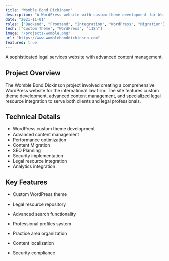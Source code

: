 ```yaml
---
title: "Womble Bond Dickinson"
description: "A WordPress website with custom theme development for Womble Bond Dickinson, featuring advanced content management and legal resource integration."
date: "2021-11-01"
roles: ["Backend", "Frontend", "Integration", "WordPress", "Migration"]
tech: ["Custom Theme", "WordPress", "i18n"]
image: "/projects/womble.png"
url: "https://www.womblebonddickinson.com"
featured: true
---
```


A sophisticated legal services website with advanced content management.

## Project Overview

The Womble Bond Dickinson project involved creating a comprehensive WordPress website for the international law firm. The site features custom theme development, advanced content management, and specialized legal resource integration to serve both clients and legal professionals.

## Technical Details

- WordPress custom theme development
- Advanced content management
- Performance optimization
- Content Migration
- SEO Planning
- Security implementation
- Legal resource integration
- Analytics integration

## Key Features

- Custom WordPress theme

- Legal resource repository
- Advanced search functionality
- Professional profiles system
- Practice area organization
- Content localization
- Security compliance
